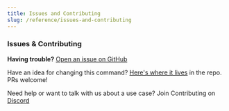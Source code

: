 ```yaml
---
title: Issues and Contributing
slug: /reference/issues-and-contributing
---
```


### Issues & Contributing

**Having trouble?** <a href={props.issue_url}>Open an issue on GitHub</a>

Have an idea for changing this command? <a href={props.command_url}>Here's where it lives</a> in the repo. PRs welcome!

Need help or want to talk with us about a use case? Join Contributing on [Discord](https://discord.gg/t9hADkuYjP)
